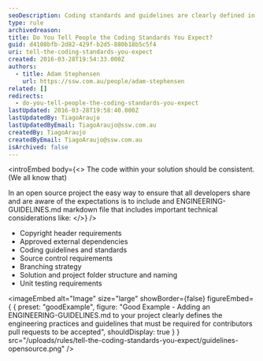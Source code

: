 ```yaml
---
seoDescription: Coding standards and guidelines are clearly defined in an open-source project through engineering guidelines, ensuring consistency and collaboration among contributors.
type: rule
archivedreason:
title: Do You Tell People the Coding Standards You Expect?
guid: d4108bfb-2d82-429f-b2d5-880b18b5c5f4
uri: tell-the-coding-standards-you-expect
created: 2016-03-28T19:54:33.000Z
authors:
  - title: Adam Stephensen
    url: https://ssw.com.au/people/adam-stephensen
related: []
redirects:
  - do-you-tell-people-the-coding-standards-you-expect
lastUpdated: 2016-03-28T19:58:40.000Z
lastUpdatedBy: TiagoAraujo
lastUpdatedByEmail: TiagoAraujo@ssw.com.au
createdBy: TiagoAraujo
createdByEmail: TiagoAraujo@ssw.com.au
isArchived: false
---
```


<introEmbed
  body={<>
The code within your solution should be consistent. (We all know that)

In an open source project the easy way to ensure that all developers share and are aware of the expectations is to include and ENGINEERING-GUIDELINES.md markdown file that includes important technical considerations like:
  </>}
/>
- Copyright header requirements
- Approved external dependencies
- Coding guidelines and standards
- Source control requirements
- Branching strategy
- Solution and project folder structure and naming
- Unit testing requirements

<imageEmbed
  alt="Image"
  size="large"
  showBorder={false}
  figureEmbed={ {
    preset: "goodExample",
    figure: "Good Example - Adding an ENGINEERING-GUIDELINES.md to your project clearly defines the engineering practices and guidelines that must be required for contributors pull requests to be accepted",
    shouldDisplay: true
  } }
  src="/uploads/rules/tell-the-coding-standards-you-expect/guidelines-opensource.png"
/>
